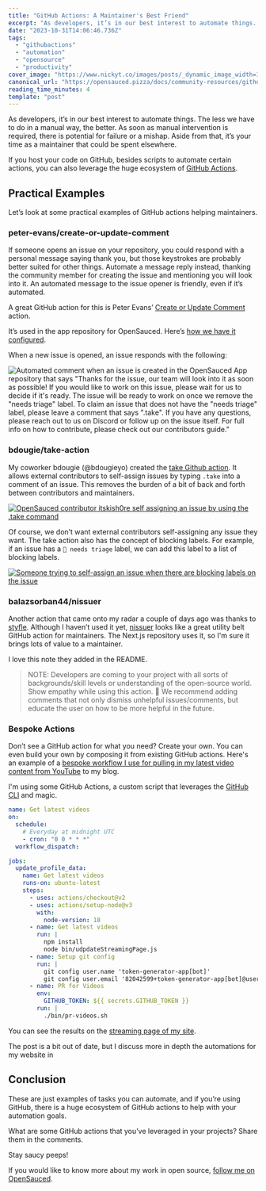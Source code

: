 ```yaml
---
title: "GitHub Actions: A Maintainer's Best Friend"
excerpt: "As developers, it’s in our best interest to automate things. The less we have to do in a manual way,..."
date: "2023-10-31T14:06:46.736Z"
tags:
  - "githubactions"
  - "automation"
  - "opensource"
  - "productivity"
cover_image: "https://www.nickyt.co/images/posts/_dynamic_image_width=1000,height=420,fit=cover,gravity=auto,format=auto_https%3A%2F%2Fdev-to-uploads.s3.amazonaws.com%2Fuploads%2Farticles%2Fescjy67qg8keb9i45wmw.png"
canonical_url: "https://opensauced.pizza/docs/community-resources/github-actions-a-maintainers-best-friend/"
reading_time_minutes: 4
template: "post"
---
```



As developers, it’s in our best interest to automate things. The less we have to do in a manual way, the better. As soon as manual intervention is required, there is potential for failure or a mishap. Aside from that, it’s your time as a maintainer that could be spent elsewhere.

If you host your code on GitHub, besides scripts to automate certain actions, you can also leverage the huge ecosystem of [GitHub
Actions](https://github.com/features/actions).

## Practical Examples

Let’s look at some practical examples of GitHub actions helping maintainers.

### peter-evans/create-or-update-comment

If someone opens an issue on your repository, you could respond with a personal message saying thank you, but those keystrokes are probably better suited for other things. Automate a message reply instead, thanking the community member for creating the issue and mentioning you will look into it. An automated message to the issue opener is friendly, even if it’s automated.

A great GitHub action for this is Peter Evans’ [Create or Update Comment](https://github.com/peter-evans/create-or-update-comment) action.

It’s used in the app repository for OpenSauced. Here’s [how we have it configured](https://github.com/open-sauced/app/blob/beta/.github/workflows/issue.yml).

When a new issue is opened, an issue responds with the following:

![Automated comment when an issue is created in the OpenSauced App repository that says "Thanks for the issue, our team will look into it as soon as possible! If you would like to work on this issue, please wait for us to decide if it's ready. The issue will be ready to work on once we remove the "needs triage" label. To claim an issue that does not have the "needs triage" label, please leave a comment that says ".take". If you have any questions, please reach out to us on Discord or follow up on the issue itself. For full info on how to contribute, please check out our contributors guide."](https://www.nickyt.co/images/posts/_uploads_articles_y9zucj40s8ub6jiacrl3.png)

### bdougie/take-action

My coworker bdougie (@bdougieyo) created the [take Github action](https://github.com/bdougie/take-action). It allows external contributors to self-assign issues by typing `.take` into a comment of an issue. This removes the burden of a bit of back and forth between contributors and maintainers.

[![OpenSauced contributor itskish0re self assigning an issue by using the .take command](https://www.nickyt.co/images/posts/_uploads_articles_eh9gjzo8aiwleqqr7qhe.png)](https://github.com/open-sauced/app/issues/2017#issuecomment-1785492904)

Of course, we don’t want external contributors self-assigning any issue they want. The take action also has the concept of blocking labels. For example, if an issue has a `👀 needs triage` label, we can add this label to a list of blocking labels.

[![Someone trying to self-assign an issue when there are blocking labels on the issue](https://www.nickyt.co/images/posts/_uploads_articles_w52j0puh47kpgg27clnd.png)](https://github.com/open-sauced/app/issues/1952#issuecomment-1772176129)

### balazsorban44/nissuer

Another action that came onto my radar a couple of days ago was thanks to [styfle](https://twitter.com/styfle). Although I haven’t used it yet, [nissuer](https://github.com/balazsorban44/nissuer) looks like a great utility belt GitHub action for maintainers. The Next.js repository uses it, so I'm sure it brings lots of value to a maintainer.

I love this note they added in the README.

> NOTE: Developers are coming to your project with all sorts of backgrounds/skill levels or understanding of the open-source world. Show empathy while using this action. 💚 We recommend adding comments that not only dismiss unhelpful issues/comments, but educate the user on how to be more helpful in the future.

### Bespoke Actions

Don’t see a GitHub action for what you need? Create your own. You can even build your own by composing it from existing GitHub actions. Here's an example of a [bespoke workflow I use for pulling in my latest video content from YouTube](https://github.com/nickytonline/www.nickyt.co/blob/main/.github/workflows/get-latest-videos.yml) to my blog.

I'm using some GitHub Actions, a custom script that leverages the [GitHub CLI](https://cli.github.com/) and magic.

```yaml
name: Get latest videos
on:
  schedule:
    # Everyday at midnight UTC
    - cron: "0 0 * * *"
  workflow_dispatch:

jobs:
  update_profile_data:
    name: Get latest videos
    runs-on: ubuntu-latest
    steps:
      - uses: actions/checkout@v2
      - uses: actions/setup-node@v3
        with:
          node-version: 18
      - name: Get latest videos
        run: |
          npm install
          node bin/udpdateStreamingPage.js
      - name: Setup git config
        run: |
          git config user.name 'token-generator-app[bot]'
          git config user.email '82042599+token-generator-app[bot]@users.noreply.github.com'
      - name: PR for Videos
        env:
          GITHUB_TOKEN: ${{ secrets.GITHUB_TOKEN }}
        run: |
          ./bin/pr-videos.sh
```

You can see the results on the [streaming page of my site](https://www.nickyt.co/pages/streaming/).

The post is a bit out of date, but I discuss more in depth the automations for my website in

<Embed url="https://dev.to/nickytonline/my-eleventy-meetup-talk-3b2p" />

## Conclusion

These are just examples of tasks you can automate, and if you’re using GitHub, there is a huge ecosystem of GitHub actions to help with your automation goals.

What are some GitHub actions that you’ve leveraged in your projects? Share them in the comments.

Stay saucy peeps!

If you would like to know more about my work in open source, [follow me on OpenSauced](https://oss.fyi/nickytonline).
